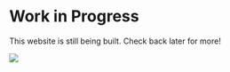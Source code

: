 # Work in Progress

This website is still being built. Check back later for more!

![](images/coming-soon.gif)